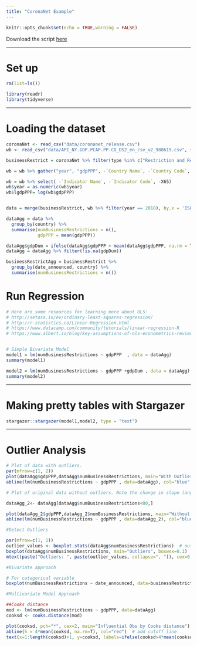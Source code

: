 ```yaml
---
title: "CoronaNet Example"
---
```


```r
knitr::opts_chunk$set(echo = TRUE,warning = FALSE)
```

Download the script [here](https://raw.githubusercontent.com/LuMesserschmidt/stats_CoronaNet/master/Files/Course%20Scripts/R_code_CoronaNet_2.R)


***

# Set up

```r
rm(list=ls())

library(readr)
library(tidyverse)

```

***

# Loading the dataset


```r
coronaNet <- read_csv("data/coronanet_release.csv")
wb <- read_csv("data/API_NY.GDP.PCAP.PP.CD_DS2_en_csv_v2_988619.csv", skip = 4)

businessRestrict = coronaNet %>% filter(type %in% c("Restriction and Regulation of Businesses" ,"Restriction of Non-Essential Businesses"))

wb = wb %>% gather("year", "gdpPPP", -`Country Name`, -`Country Code`, -`Indicator Name`, -`Indicator Code`, -X65)

wb = wb %>% select( -`Indicator Name`, -`Indicator Code`, -X65)
wb$year = as.numeric(wb$year)
wb$lgdpPPP= log(wb$gdpPPP)


data = merge(businessRestrict, wb %>% filter(year == 2018), by.x = 'ISO_A3', by.y = "Country Code", all.x = TRUE)

dataAgg = data %>% 
  group_by(country) %>% 
  summarise(numBusinessRestrictions = n(),
            gdpPPP = mean(gdpPPP))

dataAgg$gdpDum = ifelse(dataAgg$gdpPPP > mean(dataAgg$gdpPPP, na.rm = TRUE), "Above Average GDP", "Below Average GDP")
dataAgg = dataAgg %>% filter(!is.na(gdpDum))

businessRestrictAgg = businessRestrict %>% 
  group_by(date_announced, country) %>% 
  summarise(numBusinessRestrictions = n())

```

# Run Regression


```r
# Here are some resources for learning more about OLS:
# http://setosa.io/ev/ordinary-least-squares-regression/
# http://r-statistics.co/Linear-Regression.html
# https://www.datacamp.com/community/tutorials/linear-regression-R
# https://www.albert.io/blog/key-assumptions-of-ols-econometrics-review/


# Simple Bivariate Model
model1 = lm(numBusinessRestrictions ~ gdpPPP  , data = dataAgg) 
summary(model1)

model2 = lm(numBusinessRestrictions ~ gdpPPP +gdpDum , data = dataAgg) 
summary(model2)


```

***
# Making pretty tables with Stargazer

```r

stargazer::stargazer(model1,model2, type = "text")


```


*** 
# Outlier Analysis


```r


# Plot of data with outliers.
par(mfrow=c(1, 2))
plot(dataAgg$gdpPPP,dataAgg$numBusinessRestrictions, main="With Outliers", xlab="GDP",ylim=c(0,500), ylab="Policies", pch="*", col="red", cex=2)
abline(lm(numBusinessRestrictions ~ gdpPPP , data=dataAgg), col="blue", lwd=3, lty=2)

# Plot of original data without outliers. Note the change in slope (angle) of best fit line.

dataAgg_2<- dataAgg[dataAgg$numBusinessRestrictions<80,]

plot(dataAgg_2$gdpPPP,dataAgg_2$numBusinessRestrictions, main="Without Outliers", ylim=c(0,500),xlab="GDP", ylab="Policies", pch="*", col="red", cex=2)
abline(lm(numBusinessRestrictions ~ gdpPPP , data=dataAgg_2), col="blue", lwd=3, lty=2)


```



```r

#Detect Outliers 

par(mfrow=c(1, 1))
outlier_values <- boxplot.stats(dataAgg$numBusinessRestrictions)  # outlier values.
boxplot(dataAgg$numBusinessRestrictions, main="Outliers", boxwex=0.1)
mtext(paste("Outliers: ", paste(outlier_values, collapse=", ")), cex=0.6)

#Bivariate approach

# For categorical variable
boxplot(numBusinessRestrictions ~ date_announced, data=businessRestrictAgg,main="Ozone reading across months")  # clear pattern is noticeable.

#Multivariate Model Approach

##Cooks distance
mod <- lm(numBusinessRestrictions ~ gdpPPP, data=dataAgg)
cooksd <- cooks.distance(mod)

plot(cooksd, pch="*", cex=2, main="Influential Obs by Cooks distance")  # plot cook's distance
abline(h = 4*mean(cooksd, na.rm=T), col="red")  # add cutoff line
text(x=1:length(cooksd)+1, y=cooksd, labels=ifelse(cooksd>4*mean(cooksd, na.rm=T),names(cooksd),""), col="red")  # add labels

```

